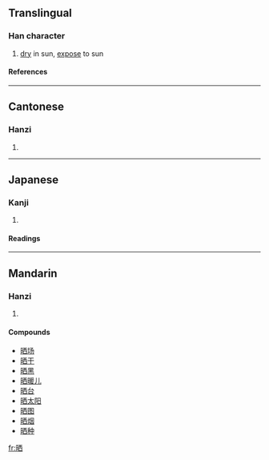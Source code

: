 {{see|曬}}

==Translingual==
===Han character===
{{Han char|rn=72|rad=日|as=06|sn=10|four=6106<sub>0</sub>|canj=日一金田 (AMCW)}}
# [[dry]] in sun, [[expose]] to sun
====References====
{{Han ref|kx=0495.241|dkj=13924|dj=0861.060|hdz=21506.080|uh=6652|ud=26194|bh=AECD|bd=44749}}

----
==Cantonese==
===Hanzi===
{{yue-hanzi|jyut=|y=saai3}}
# {{defn|Cantonese}}

----
==Japanese==
===Kanji===
{{ja-kanji|grade=|rs=日06}}
# {{defn|Japanese}} 
====Readings====
{{ja-readings|on=[[さい]] (sai), [[し]] (shi)|kun=[[さらす]] (sarasu), [[さらし]] (sarashi)}}

----
==Mandarin==
===Hanzi===
{{cmn-hanzi|tra=曬|pin=[[shài]] (shai4)|wg=shai<sup>4</sup>}}
# {{defn|Mandarin}}

====Compounds====
*[[晒场]]
*[[晒干]]
*[[晒黑]]
*[[晒暖儿]]
*[[晒台]]
*[[晒太阳]]
*[[晒图]]
*[[晒烟]]
*[[晒种]]

[[fr:晒]]